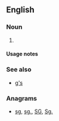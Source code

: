 {{also|gs|GS|Gs|g's|.gs|g.s.}}

==English==

===Noun===
{{head|en|noun plural form}}

# {{plural of|G|lang=en}}

====Usage notes====
{{U:en:plurals of letters}}

===See also===
* [[g's]]

===Anagrams===
* [[sg#English|sg]], [[sg.#English|sg.]], [[SG#English|SG]], [[Sg.#English|Sg.]]